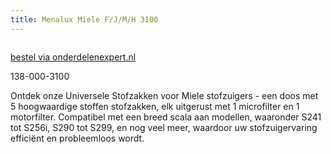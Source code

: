```yaml
---
title: Menalux Miele F/J/M/H 3100
---
```



<Image src={imageProduct} width={imageProduct.width} alt="" />

[bestel via onderdelenexpert.nl](https://www.onderdelenexpert.nl/menalux-stofzak-miele-f-j-m-h-3100)

138-000-3100

Ontdek onze Universele Stofzakken voor Miele stofzuigers - een doos met 5 hoogwaardige stoffen stofzakken, elk uitgerust met 1 microfilter en 1 motorfilter. Compatibel met een breed scala aan modellen, waaronder S241 tot S256i, S290 tot S299, en nog veel meer, waardoor uw stofzuigervaring efficiënt en probleemloos wordt.





